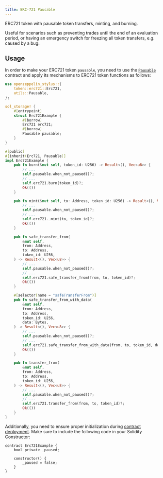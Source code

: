```yaml
---
title: ERC-721 Pausable
---
```


ERC721 token with pausable token transfers, minting, and burning.

Useful for scenarios such as preventing trades until the end of an evaluation period, or having an emergency switch for freezing all token transfers, e.g. caused by a bug.

## Usage

In order to make your ERC721 token `pausable`, you need to use the [`Pausable`](https://docs.rs/openzeppelin-stylus/0.1.0/openzeppelin_stylus/utils/pausable/index.html) contract and apply its mechanisms to ERC721 token functions as follows:

```rust
use openzeppelin_stylus::{
    token::erc721::Erc721,
    utils::Pausable,
};

sol_storage! {
    #[entrypoint]
    struct Erc721Example {
        #[borrow]
        Erc721 erc721;
        #[borrow]
        Pausable pausable;
    }
}

#[public]
#[inherit(Erc721, Pausable)]
impl Erc721Example {
    pub fn burn(&mut self, token_id: U256) -> Result<(), Vec<u8>> {
        // ...
        self.pausable.when_not_paused()?;
        // ...
        self.erc721.burn(token_id)?;
        Ok(())
    }

    pub fn mint(&mut self, to: Address, token_id: U256) -> Result<(), Vec<u8>> {
        // ...
        self.pausable.when_not_paused()?;
        // ...
        self.erc721._mint(to, token_id)?;
        Ok(())
    }

    pub fn safe_transfer_from(
        &mut self,
        from: Address,
        to: Address,
        token_id: U256,
    ) -> Result<(), Vec<u8>> {
        // ...
        self.pausable.when_not_paused()?;
        // ...
        self.erc721.safe_transfer_from(from, to, token_id)?;
        Ok(())
    }

    #[selector(name = "safeTransferFrom")]
    pub fn safe_transfer_from_with_data(
        &mut self,
        from: Address,
        to: Address,
        token_id: U256,
        data: Bytes,
    ) -> Result<(), Vec<u8>> {
        // ...
        self.pausable.when_not_paused()?;
        // ...
        self.erc721.safe_transfer_from_with_data(from, to, token_id, data)?;
        Ok(())
    }

    pub fn transfer_from(
        &mut self,
        from: Address,
        to: Address,
        token_id: U256,
    ) -> Result<(), Vec<u8>> {
        // ...
        self.pausable.when_not_paused()?;
        // ...
        self.erc721.transfer_from(from, to, token_id)?;
        Ok(())
    }
}
```

Additionally, you need to ensure proper initialization during [contract deployment](deploy.mdx). Make sure to include the following code in your Solidity Constructor:

```solidity
contract Erc721Example {
    bool private _paused;

    constructor() {
        _paused = false;
    }
}
```

